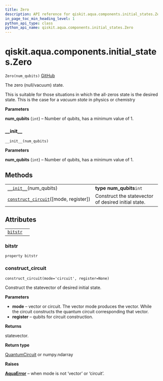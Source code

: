 ```yaml
---
title: Zero
description: API reference for qiskit.aqua.components.initial_states.Zero
in_page_toc_min_heading_level: 1
python_api_type: class
python_api_name: qiskit.aqua.components.initial_states.Zero
---
```


# qiskit.aqua.components.initial\_states.Zero

<span id="qiskit.aqua.components.initial_states.Zero" />

`Zero(num_qubits)` [GitHub](https://github.com/qiskit-community/qiskit-aqua/tree/stable/0.9/qiskit/aqua/components/initial_states/zero.py "view source code")

The zero (null/vacuum) state.

This is suitable for those situations in which the all-zeros state is the desired state. This is the case for a *vacuum state* in physics or chemistry

**Parameters**

**num\_qubits** (`int`) – Number of qubits, has a minimum value of 1.

### \_\_init\_\_

<span id="qiskit.aqua.components.initial_states.Zero.__init__" />

`__init__(num_qubits)`

**Parameters**

**num\_qubits** (`int`) – Number of qubits, has a minimum value of 1.

## Methods

|                                                                                                                                                                        |                                                     |
| ---------------------------------------------------------------------------------------------------------------------------------------------------------------------- | --------------------------------------------------- |
| [`__init__`](#qiskit.aqua.components.initial_states.Zero.__init__ "qiskit.aqua.components.initial_states.Zero.__init__")(num\_qubits)                                  | **type num\_qubits**`int`                           |
| [`construct_circuit`](#qiskit.aqua.components.initial_states.Zero.construct_circuit "qiskit.aqua.components.initial_states.Zero.construct_circuit")(\[mode, register]) | Construct the statevector of desired initial state. |

## Attributes

|                                                                                                                    |   |
| ------------------------------------------------------------------------------------------------------------------ | - |
| [`bitstr`](#qiskit.aqua.components.initial_states.Zero.bitstr "qiskit.aqua.components.initial_states.Zero.bitstr") |   |

### bitstr

<span id="qiskit.aqua.components.initial_states.Zero.bitstr" />

`property bitstr`

### construct\_circuit

<span id="qiskit.aqua.components.initial_states.Zero.construct_circuit" />

`construct_circuit(mode='circuit', register=None)`

Construct the statevector of desired initial state.

**Parameters**

*   **mode** – vector or circuit. The vector mode produces the vector. While the circuit constructs the quantum circuit corresponding that vector.
*   **register** – qubits for circuit construction.

**Returns**

statevector.

**Return type**

[QuantumCircuit](qiskit.circuit.QuantumCircuit "qiskit.circuit.QuantumCircuit") or numpy.ndarray

**Raises**

[**AquaError**](qiskit.aqua.AquaError "qiskit.aqua.AquaError") – when mode is not ‘vector’ or ‘circuit’.

